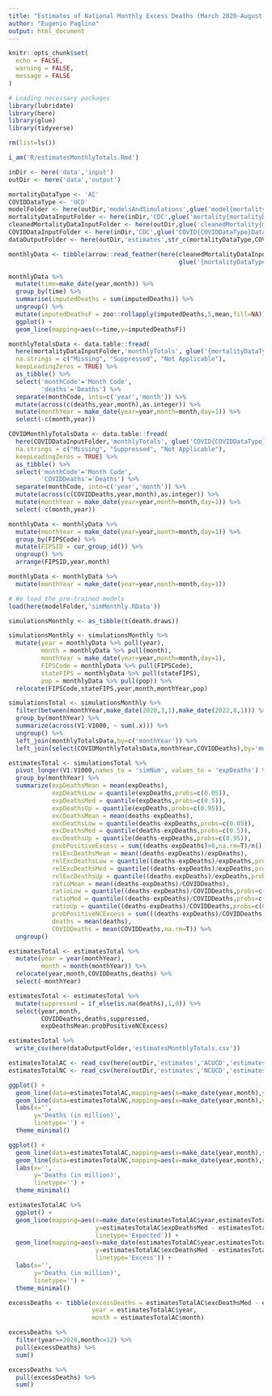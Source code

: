 ```yaml
---
title: "Estimates of National Monthly Excess Deaths (March 2020-August 2022)"
author: "Eugenio Paglino"
output: html_document
---
```


```r
knitr::opts_chunk$set(
  echo = FALSE,
  warning = FALSE,
  message = FALSE
)
```

```r
# Loading necessary packages
library(lubridate)
library(here)
library(glue)
library(tidyverse)
```

```r
rm(list=ls())

i_am('R/estimatesMonthlyTotals.Rmd')

inDir <- here('data','input')
outDir <- here('data','output')

mortalityDataType <- 'AC'
COVIDDataType <- 'UCD'
modelFolder <- here(outDir,'modelsAndSimulations',glue('model{mortalityDataType}'))
mortalityDataInputFolder <- here(inDir,'CDC',glue('mortality{mortalityDataType}Data'))
cleanedMortalityDataInputFolder <- here(outDir,glue('cleanedMortality{mortalityDataType}Data'))
COVIDDataInputFolder <- here(inDir,'CDC',glue('COVID{COVIDDataType}Data'))
dataOutputFolder <- here(outDir,'estimates',str_c(mortalityDataType,COVIDDataType))
```

```r
monthlyData <- tibble(arrow::read_feather(here(cleanedMortalityDataInputFolder,
                                               glue('{mortalityDataType}MonthlyData.feather'))))
```

```r
monthlyData %>% 
  mutate(time=make_date(year,month)) %>%
  group_by(time) %>%
  summarise(imputedDeaths = sum(imputedDeaths)) %>%
  ungroup() %>%
  mutate(imputedDeathsF = zoo::rollapply(imputedDeaths,5,mean,fill=NA)) %>%
  ggplot() +
  geom_line(mapping=aes(x=time,y=imputedDeathsF))
```


```r
monthlyTotalsData <- data.table::fread(
  here(mortalityDataInputFolder,'monthlyTotals', glue('{mortalityDataType}MonthlyTotals.txt')),
  na.strings = c("Missing", "Suppressed", "Not Applicable"),
  keepLeadingZeros = TRUE) %>%
  as_tibble() %>%
  select('monthCode'='Month Code',
         'deaths'='Deaths') %>%
  separate(monthCode, into=c('year','month')) %>%
  mutate(across(c(deaths,year,month),as.integer)) %>%
  mutate(monthYear = make_date(year=year,month=month,day=1)) %>%
  select(-c(month,year))

COVIDMonthlyTotalsData <- data.table::fread(
  here(COVIDDataInputFolder,'monthlyTotals', glue('COVID{COVIDDataType}MonthlyTotals.txt')),
  na.strings = c("Missing", "Suppressed", "Not Applicable"),
  keepLeadingZeros = TRUE) %>%
  as_tibble() %>%
  select('monthCode'='Month Code',
         'COVIDDeaths'='Deaths') %>%
  separate(monthCode, into=c('year','month')) %>%
  mutate(across(c(COVIDDeaths,year,month),as.integer)) %>%
  mutate(monthYear = make_date(year=year,month=month,day=1)) %>%
  select(-c(month,year))
```

```r
monthlyData <- monthlyData %>%
  mutate(monthYear = make_date(year=year,month=month,day=1)) %>%
  group_by(FIPSCode) %>%
  mutate(FIPSID = cur_group_id()) %>%
  ungroup() %>%
  arrange(FIPSID,year,month)
```

```r
monthlyData <- monthlyData %>%
  mutate(monthYear = make_date(year=year,month=month,day=1))
```

```r
# We load the pre-trained models
load(here(modelFolder,'simMonthly.RData'))
```

```r
simulationsMonthly <- as_tibble(t(death.draws))

simulationsMonthly <- simulationsMonthly %>% 
  mutate(year = monthlyData %>% pull(year),
         month = monthlyData %>% pull(month),
         monthYear = make_date(year=year,month=month,day=1),
         FIPSCode = monthlyData %>% pull(FIPSCode),
         stateFIPS = monthlyData %>% pull(stateFIPS),
         pop = monthlyData %>% pull(pop)) %>%
  relocate(FIPSCode,stateFIPS,year,month,monthYear,pop)
```

```r
simulationsTotal <- simulationsMonthly %>%
  filter(between(monthYear,make_date(2020,3,1),make_date(2022,8,1))) %>%
  group_by(monthYear) %>%
  summarize(across(V1:V1000, ~ sum(.x))) %>%
  ungroup() %>%
  left_join(monthlyTotalsData,by=c('monthYear')) %>%
  left_join(select(COVIDMonthlyTotalsData,monthYear,COVIDDeaths),by='monthYear')

estimatesTotal <- simulationsTotal %>%
  pivot_longer(V1:V1000,names_to = 'simNum', values_to = 'expDeaths') %>%
  group_by(monthYear) %>%
  summarize(expDeathsMean = mean(expDeaths),
            expDeathsLow = quantile(expDeaths,probs=c(0.05)),
            expDeathsMed = quantile(expDeaths,probs=c(0.5)),
            expDeathsUp = quantile(expDeaths,probs=c(0.95)),
            excDeathsMean = mean(deaths-expDeaths),
            excDeathsLow = quantile(deaths-expDeaths,probs=c(0.05)),
            excDeathsMed = quantile(deaths-expDeaths,probs=c(0.5)),
            excDeathsUp = quantile(deaths-expDeaths,probs=c(0.95)),
            probPositiveExcess = sum((deaths-expDeaths)>0,na.rm=T)/n(),
            relExcDeathsMean = mean((deaths-expDeaths)/expDeaths),
            relExcDeathsLow = quantile((deaths-expDeaths)/expDeaths,probs=c(0.05)),
            relExcDeathsMed = quantile((deaths-expDeaths)/expDeaths,probs=c(0.5)),
            relExcDeathsUp = quantile((deaths-expDeaths)/expDeaths,probs=c(0.95)),
            ratioMean = mean((deaths-expDeaths)/COVIDDeaths),
            ratioLow = quantile((deaths-expDeaths)/COVIDDeaths,probs=c(0.05),na.rm=T),
            ratioMed = quantile((deaths-expDeaths)/COVIDDeaths,probs=c(0.5),na.rm=T),
            ratioUp = quantile((deaths-expDeaths)/COVIDDeaths,probs=c(0.95),na.rm=T),
            probPositiveNCExcess = sum(((deaths-expDeaths)/COVIDDeaths)>1,na.rm=T)/n(),
            deaths = mean(deaths),
            COVIDDeaths = mean(COVIDDeaths,na.rm=T)) %>%
  ungroup()
```

```r
estimatesTotal <- estimatesTotal %>% 
  mutate(year = year(monthYear),
         month = month(monthYear)) %>%
  relocate(year,month,COVIDDeaths,deaths) %>%
  select(-monthYear)
```

```r
estimatesTotal <- estimatesTotal %>% 
  mutate(suppressed = if_else(is.na(deaths),1,0)) %>%
  select(year,month,
         COVIDDeaths,deaths,suppressed,
         expDeathsMean:probPositiveNCExcess)
```

```r
estimatesTotal %>%
  write_csv(here(dataOutputFolder,'estimatesMonthlyTotals.csv'))
```

```r
estimatesTotalAC <- read_csv(here(outDir,'estimates','ACUCD','estimatesMonthlyTotals.csv'))
estimatesTotalNC <- read_csv(here(outDir,'estimates','NCUCD','estimatesMonthlyTotals.csv'))
```


```r
ggplot() +
  geom_line(data=estimatesTotalAC,mapping=aes(x=make_date(year,month),y=expDeathsMed/1000,linetype='All Causes')) +
  geom_line(data=estimatesTotalNC,mapping=aes(x=make_date(year,month),y=expDeathsMed/1000,linetype='Natural Causes')) +
  labs(x='',
       y='Deaths (in million)',
       linetype='') +
  theme_minimal()
```

```r
ggplot() +
  geom_line(data=estimatesTotalAC,mapping=aes(x=make_date(year,month),y=deaths/1000,linetype='All Causes')) +
  geom_line(data=estimatesTotalNC,mapping=aes(x=make_date(year,month),y=deaths/1000,linetype='Natural Causes')) +
  labs(x='',
       y='Deaths (in million)',
       linetype='') +
  theme_minimal()
```

```r
estimatesTotalAC %>%
  ggplot() +
  geom_line(mapping=aes(x=make_date(estimatesTotalAC$year,estimatesTotalAC$month),
                        y=estimatesTotalAC$expDeathsMed - estimatesTotalNC$expDeathsMed,
                        linetype='Expected')) +
  geom_line(mapping=aes(x=make_date(estimatesTotalAC$year,estimatesTotalAC$month),
                        y=estimatesTotalAC$excDeathsMed - estimatesTotalNC$excDeathsMed,
                        linetype='Excess')) +
  labs(x='',
       y='Deaths (in million)',
       linetype='') +
  theme_minimal()
```

```r
excessDeaths <- tibble(excessDeaths = estimatesTotalAC$excDeathsMed - estimatesTotalNC$excDeathsMed,
                       year = estimatesTotalAC$year,
                       month = estimatesTotalAC$month)

excessDeaths %>% 
  filter(year==2020,month<=12) %>% 
  pull(excessDeaths) %>% 
  sum()

excessDeaths %>% 
  pull(excessDeaths) %>% 
  sum()
```
